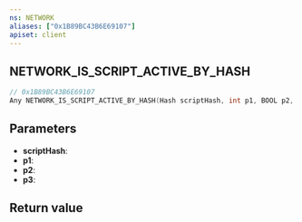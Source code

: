 ```yaml
---
ns: NETWORK
aliases: ["0x1B89BC43B6E69107"]
apiset: client
---
```

## NETWORK_IS_SCRIPT_ACTIVE_BY_HASH

```c
// 0x1B89BC43B6E69107
Any NETWORK_IS_SCRIPT_ACTIVE_BY_HASH(Hash scriptHash, int p1, BOOL p2, int p3);
```


## Parameters
* **scriptHash**:
* **p1**:
* **p2**:
* **p3**:

## Return value